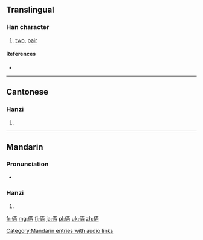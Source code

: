 {{also|倆}}
==Translingual==

===Han character===
{{Han char|rn=9|rad=人|as=07|sn=9|four=|canj=人一人月 (OMOB)|ids=⿰[[亻]][[两]]}}

# [[two]], [[pair]]

====References====
* {{Han ref|kx=0106.041|hdz=10158.030|uh=4FE9|ud=20457}}

----

==Cantonese==

===Hanzi===
{{yue-hanzi|jyut=|y=leung5|tra=倆}}

# {{defn|lang=yue|sort=人07}}

----

==Mandarin==

===Pronunciation===
* {{audio|zh-liǎ.ogg|audio}}

===Hanzi===
{{cmn-hanzi|tra=倆|pin=[[liǎ]] ([[lia3]])|wg=lia<sup>3</sup>}}

# {{defn|lang=cmn|sort=人07}}

[[Category:Mandarin entries with audio links]]

[[fr:俩]]
[[mg:俩]]
[[fj:俩]]
[[ja:俩]]
[[pl:俩]]
[[uk:俩]]
[[zh:俩]]